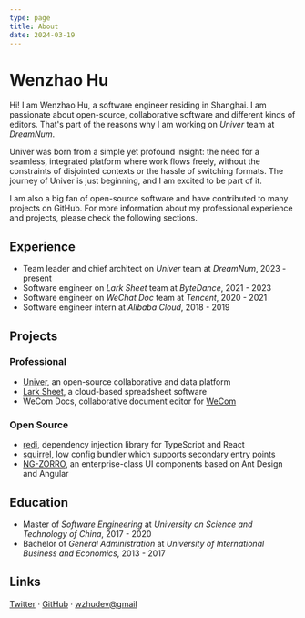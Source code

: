 ```yaml
---
type: page
title: About
date: 2024-03-19
---
```


# Wenzhao Hu

Hi! I am Wenzhao Hu, a software engineer residing in Shanghai. I am passionate about open-source, collaborative software and different kinds of editors. That's part of the reasons why I am working on _Univer_ team at _DreamNum_. 

Univer was born from a simple yet profound insight: the need for a seamless, integrated platform where work flows freely, without the constraints of disjointed contexts or the hassle of switching formats. The journey of Univer is just beginning, and I am excited to be part of it.

I am also a big fan of open-source software and have contributed to many projects on GitHub. For more information about my professional experience and projects, please check the following sections.

## Experience

- Team leader and chief architect on _Univer_ team at _DreamNum_, 2023 - present
- Software engineer on _Lark Sheet_ team at _ByteDance_, 2021 - 2023
- Software engineer on _WeChat Doc_ team at _Tencent_, 2020 - 2021
- Software engineer intern at _Alibaba Cloud_, 2018 - 2019

## Projects

### Professional

- [Univer](https://github.com/dream-num/univer), an open-source collaborative and data platform
- [Lark Sheet](https://www.larksuite.com/en_us/product/creation), a cloud-based spreadsheet software
- WeCom Docs, collaborative document editor for [WeCom](https://work.weixin.qq.com/)

### Open Source

- [redi](https://redi.wendell.fun), dependency injection library for TypeScript and React
- [squirrel](https://github.com/wzhudev/squirrel), low config bundler which supports secondary entry points
- [NG-ZORRO](https://ng.ant.design/), an enterprise-class UI components based on Ant Design and Angular

## Education

- Master of _Software Engineering_ at _University on Science and Technology of China_, 2017 - 2020
- Bachelor of _General Administration_ at _University of International Business and Economics_, 2013 - 2017

## Links

[Twitter](https://twitter.com/wzhudev) · [GitHub](https://github.com/wzhudev) · [wzhudev@gmail](mailto:wzhudev@gmail.com)

